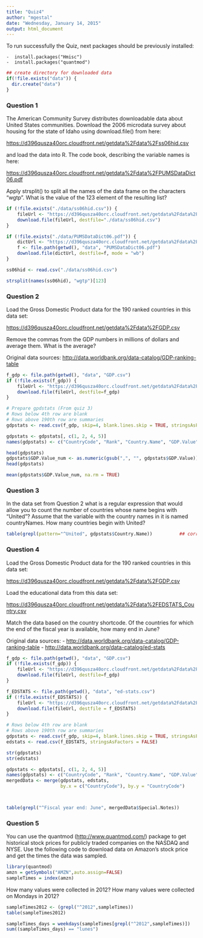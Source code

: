 ```yaml
---
title: "Quiz4"
author: "mgestal"
date: "Wednesday, January 14, 2015"
output: html_document
---
```


To run successfully the Quiz, next packages should be previously installed:

    -  install.packages("Hmisc")
    -  install.packages("quantmod")

```r

## create directory for downloaded data
if(!file.exists("data")) {
  dir.create("data")
}

````

### Question 1

The American Community Survey distributes downloadable data about United States communities. Download the 2006 microdata survey about housing for the state of Idaho using download.file() from here: 

[https://d396qusza40orc.cloudfront.net/getdata%2Fdata%2Fss06hid.csv](https://d396qusza40orc.cloudfront.net/getdata%2Fdata%2Fss06hid.csv)

and load the data into R. The code book, describing the variable names is here: 

[https://d396qusza40orc.cloudfront.net/getdata%2Fdata%2FPUMSDataDict06.pdf](https://d396qusza40orc.cloudfront.net/getdata%2Fdata%2FPUMSDataDict06.pdf) 

Apply strsplit() to split all the names of the data frame on the characters "wgtp". What is the value of the 123 element of the resulting list?



```r

if (!file.exists("./data/ss06hid.csv")) {
    fileUrl <- "https://d396qusza40orc.cloudfront.net/getdata%2Fdata%2Fss06hid.csv"
    download.file(fileUrl, destfile="./data/ss06hid.csv")
}

if (!file.exists("./data/PUMSDataDict06.pdf")) {
    dictUrl <- "https://d396qusza40orc.cloudfront.net/getdata%2Fdata%2FPUMSDataDict06.pdf"
    f <- file.path(getwd(), "data", "PUMSDataDict06.pdf")
    download.file(dictUrl, destfile=f, mode = "wb")
}

ss06hid <- read.csv("./data/ss06hid.csv")

strsplit(names(ss06hid), "wgtp")[123]

```



### Question 2


Load the Gross Domestic Product data for the 190 ranked countries in this data set: 

[https://d396qusza40orc.cloudfront.net/getdata%2Fdata%2FGDP.csv](https://d396qusza40orc.cloudfront.net/getdata%2Fdata%2FGDP.csv)

Remove the commas from the GDP numbers in millions of dollars and average them. What is the average? 

Original data sources: [http://data.worldbank.org/data-catalog/GDP-ranking-table](http://data.worldbank.org/data-catalog/GDP-ranking-table)


```r

f_gdp <- file.path(getwd(), "data", "GDP.csv")
if (!file.exists(f_gdp)) {
    fileUrl <- "https://d396qusza40orc.cloudfront.net/getdata%2Fdata%2FGDP.csv"
    download.file(fileUrl, destfile=f_gdp)
}

# Prepare gpdstats (From quiz 3)
# Rows below 4th row are blank
# Rows above 190th row are summaries
gdpstats <- read.csv(f_gdp, skip=4, blank.lines.skip = TRUE, stringsAsFactors = FALSE, na.strings = "", nrows = 190)  

gdpstats <- gdpstats[, c(1, 2, 4, 5)]                                        # Subset only needed data
names(gdpstats) <- c("CountryCode", "Rank", "Country.Name", "GDP.Value")  

head(gdpstats)
gdpstats$GDP.Value_num <- as.numeric(gsub(",", "", gdpstats$GDP.Value))
head(gdpstats)

mean(gdpstats$GDP.Value_num, na.rm = TRUE)

```

### Question 3


In the data set from Question 2 what is a regular expression that would allow you to count the number of countries whose name begins with "United"? Assume that the variable with the country names in it is named countryNames. How many countries begin with United?


```r

table(grepl(pattern="^United", gdpstats$Country.Name))          ## correct answer

```

### Question 4

Load the Gross Domestic Product data for the 190 ranked countries in this data set: 

[https://d396qusza40orc.cloudfront.net/getdata%2Fdata%2FGDP.csv](https://d396qusza40orc.cloudfront.net/getdata%2Fdata%2FGDP.csv) 

Load the educational data from this data set: 

[https://d396qusza40orc.cloudfront.net/getdata%2Fdata%2FEDSTATS_Country.csv](https://d396qusza40orc.cloudfront.net/getdata%2Fdata%2FEDSTATS_Country.csv )

Match the data based on the country shortcode. Of the countries for which the end of the fiscal year is available, how many end in June? 

Original data sources: 
- [http://data.worldbank.org/data-catalog/GDP-ranking-table](http://data.worldbank.org/data-catalog/GDP-ranking-table)
- [http://data.worldbank.org/data-catalog/ed-stats](http://data.worldbank.org/data-catalog/ed-stats)


```r

f_gdp <- file.path(getwd(), "data", "GDP.csv")
if (!file.exists(f_gdp)) {
    fileUrl <- "https://d396qusza40orc.cloudfront.net/getdata%2Fdata%2FGDP.csv"
    download.file(fileUrl, destfile=f_gdp)
}

f_EDSTATS <- file.path(getwd(), "data", "ed-stats.csv")
if (!file.exists(f_EDSTATS)) {
    fileUrl <- "https://d396qusza40orc.cloudfront.net/getdata%2Fdata%2FEDSTATS_Country.csv"
    download.file(fileUrl, destfile = f_EDSTATS)
}

# Rows below 4th row are blank
# Rows above 190th row are summaries
gdpstats <- read.csv(f_gdp, skip=4, blank.lines.skip = TRUE, stringsAsFactors = FALSE, na.strings = "", nrows = 190)  
edstats <- read.csv(f_EDSTATS, stringsAsFactors = FALSE)

str(gdpstats)
str(edstats)

gdpstats <- gdpstats[, c(1, 2, 4, 5)]                                        # Subset only needed data
names(gdpstats) <- c("CountryCode", "Rank", "Country.Name", "GDP.Value")     # Rename columns
mergedData <- merge(gdpstats, edstats, 
                    by.x = c("CountryCode"), by.y = "CountryCode")           ## Merge data by country codes



table(grepl("^Fiscal year end: June", mergedData$Special.Notes))

```

### Question 5

You can use the quantmod ([http://www.quantmod.com/](http://www.quantmod.com/)) package to get historical stock prices for publicly traded companies on the NASDAQ and NYSE. Use the following code to download data on Amazon's stock price and get the times the data was sampled.

```r
library(quantmod)
amzn = getSymbols("AMZN",auto.assign=FALSE)
sampleTimes = index(amzn) 
```

How many values were collected in 2012? How many values were collected on Mondays in 2012?


```r

sampleTimes2012 <- (grepl("^2012",sampleTimes))
table(sampleTimes2012)

sampleTimes_days = weekdays(sampleTimes[grepl("^2012",sampleTimes)])
sum((sampleTimes_days) == "lunes")

```



